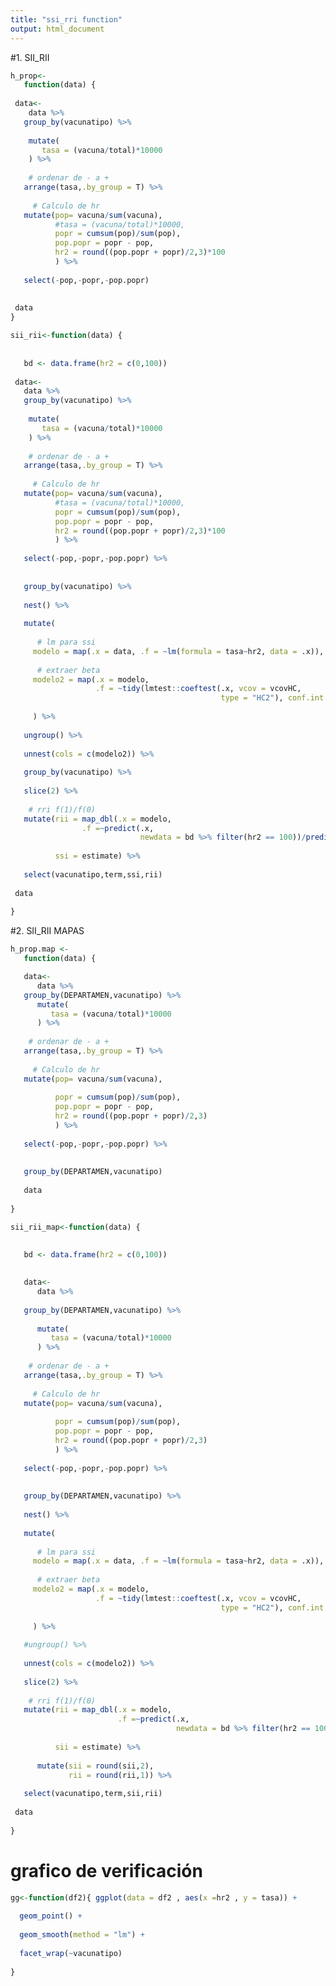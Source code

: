 ```yaml
---
title: "ssi_rri function"
output: html_document
---
```


#1. SII_RII

```r
h_prop<-
   function(data) {
   
 data<-
    data %>% 
   group_by(vacunatipo) %>%  
    
    mutate(
       tasa = (vacuna/total)*10000
    ) %>% 
   
    # ordenar de - a +
   arrange(tasa,.by_group = T) %>% 
   
     # Calculo de hr
   mutate(pop= vacuna/sum(vacuna),
          #tasa = (vacuna/total)*10000,
          popr = cumsum(pop)/sum(pop),
          pop.popr = popr - pop,
          hr2 = round((pop.popr + popr)/2,3)*100
          ) %>% 
   
   select(-pop,-popr,-pop.popr)
 
 
 data 
}
```


```r
sii_rii<-function(data) {
   
   
   bd <- data.frame(hr2 = c(0,100))
 
 data<-
   data %>% 
   group_by(vacunatipo) %>%  
    
    mutate(
       tasa = (vacuna/total)*10000
    ) %>% 
   
    # ordenar de - a +
   arrange(tasa,.by_group = T) %>% 
   
     # Calculo de hr
   mutate(pop= vacuna/sum(vacuna),
          #tasa = (vacuna/total)*10000,
          popr = cumsum(pop)/sum(pop),
          pop.popr = popr - pop,
          hr2 = round((pop.popr + popr)/2,3)*100
          ) %>% 
   
   select(-pop,-popr,-pop.popr) %>% 
 
   
   group_by(vacunatipo) %>% 
   
   nest() %>% 
   
   mutate(
     
      # lm para ssi 
     modelo = map(.x = data, .f = ~lm(formula = tasa~hr2, data = .x)),
     
      # extraer beta
     modelo2 = map(.x = modelo, 
                   .f = ~tidy(lmtest::coeftest(.x, vcov = vcovHC, 
                                               type = "HC2"), conf.int = T)),
 
     ) %>% 
   
   ungroup() %>% 
   
   unnest(cols = c(modelo2)) %>% 
   
   group_by(vacunatipo) %>% 
   
   slice(2) %>%
   
    # rri f(1)/f(0)
   mutate(rii = map_dbl(.x = modelo,
                .f =~predict(.x,
                             newdata = bd %>% filter(hr2 == 100))/predict(.x,newdata = bd %>% filter(hr2 == 0))),
          
          ssi = estimate) %>% 
   
   select(vacunatipo,term,ssi,rii)
 
 data
 
}

```




#2. SII_RII MAPAS

```r
h_prop.map <-
   function(data) {

   data<-
      data %>% 
   group_by(DEPARTAMEN,vacunatipo) %>% 
      mutate(
         tasa = (vacuna/total)*10000 
      ) %>% 
   
    # ordenar de - a +
   arrange(tasa,.by_group = T) %>% 
   
     # Calculo de hr
   mutate(pop= vacuna/sum(vacuna),
          
          popr = cumsum(pop)/sum(pop),
          pop.popr = popr - pop,
          hr2 = round((pop.popr + popr)/2,3)
          ) %>% 
   
   select(-pop,-popr,-pop.popr) %>% 
 
   
   group_by(DEPARTAMEN,vacunatipo) 
   
   data
   
}
```


```r

sii_rii_map<-function(data) {
   
   
   bd <- data.frame(hr2 = c(0,100))
 

   data<-
      data %>% 
      
   group_by(DEPARTAMEN,vacunatipo) %>% 
      
      mutate(
         tasa = (vacuna/total)*10000
      ) %>% 
   
    # ordenar de - a +
   arrange(tasa,.by_group = T) %>% 
   
     # Calculo de hr
   mutate(pop= vacuna/sum(vacuna),
          
          popr = cumsum(pop)/sum(pop),
          pop.popr = popr - pop,
          hr2 = round((pop.popr + popr)/2,3)
          ) %>% 
   
   select(-pop,-popr,-pop.popr) %>% 
 
   
   group_by(DEPARTAMEN,vacunatipo) %>% 
   
   nest() %>% 
   
   mutate(
     
      # lm para ssi 
     modelo = map(.x = data, .f = ~lm(formula = tasa~hr2, data = .x)),
     
      # extraer beta
     modelo2 = map(.x = modelo, 
                   .f = ~tidy(lmtest::coeftest(.x, vcov = vcovHC, 
                                               type = "HC2"), conf.int = T)),
 
     ) %>% 
   
   #ungroup() %>% 
   
   unnest(cols = c(modelo2)) %>% 
   
   slice(2) %>%
   
    # rri f(1)/f(0)
   mutate(rii = map_dbl(.x = modelo,
                        .f =~predict(.x,
                                     newdata = bd %>% filter(hr2 == 100))/predict(.x,newdata = bd %>% filter(hr2 == 0))),
          
          sii = estimate) %>% 
      
      mutate(sii = round(sii,2),
             rii = round(rii,1)) %>% 
   
   select(vacunatipo,term,sii,rii)
 
 data
 
}
```

# grafico de verificación

```r
gg<-function(df2){ ggplot(data = df2 , aes(x =hr2 , y = tasa)) +
  
  geom_point() +
  
  geom_smooth(method = "lm") +
  
  facet_wrap(~vacunatipo)
   
}
```

